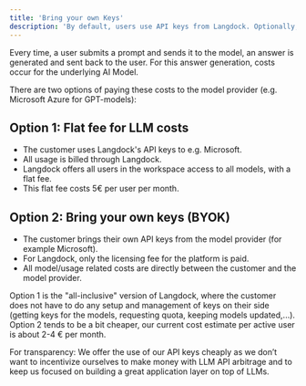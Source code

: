 ```yaml
---
title: 'Bring your own Keys'
description: 'By default, users use API keys from Langdock. Optionally, you can use your own API keys instead.'
---
```


Every time, a user submits a prompt and sends it to the model, an answer is generated and sent back to the user. For this answer generation, costs occur for the underlying AI Model.

There are two options of paying these costs to the model provider (e.g. Microsoft Azure for GPT-models):

## Option 1: Flat fee for LLM costs
- The customer uses Langdock's API keys to e.g. Microsoft.
- All usage is billed through Langdock.
- Langdock offers all users in the workspace access to all models, with a flat fee.
- This flat fee costs 5€ per user per month.

## Option 2: Bring your own keys (BYOK)
- The customer brings their own API keys from the model provider (for example Microsoft).
- For Langdock, only the licensing fee for the platform is paid.
- All model/usage related costs are directly between the customer and the model provider.

Option 1 is the "all-inclusive" version of Langdock, where the customer does not have to do any setup and management of keys on their side (getting keys for the models, requesting quota, keeping models updated,...). Option 2 tends to be a bit cheaper, our current cost estimate per active user is about 2-4 € per month.

For transparency: We offer the use of our API keys cheaply as we don’t want to incentivize ourselves to make money with LLM API arbitrage and to keep us focused on building a great application layer on top of LLMs.